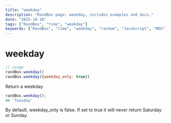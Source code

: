 ```yaml
---
title: "weekday"
description: "RandBox page: weekday, includes examples and docs."
date: "2025-10-16"
tags: ["RandBox", "time", "weekday"]
keywords: ["RandBox", "time", "weekday", "random", "JavaScript", "MDX"]
---
```


# weekday

```js
// usage
randBox.weekday()
randBox.weekday({weekday_only: true})
```

Return a weekday

```js
randBox.weekday();
=> 'Tuesday'
```

By default, weekday_only is false. If set to true it will never return Saturday or Sunday.
